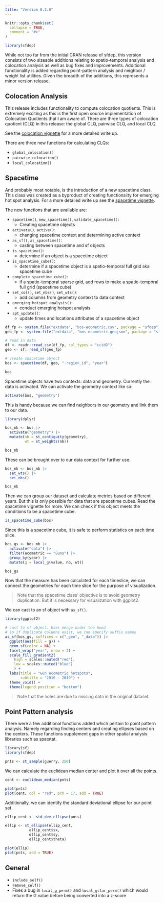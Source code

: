 ```yaml
---
title: "Version 0.2.0"
---
```


```r
knitr::opts_chunk$set(
  collapse = TRUE,
  comment = "#>"
)
```

```r
library(sfdep)
```


While not too far from the initial CRAN release of sfdep, this version consists of two sizeable additions relating to spatio-temporal analysis and colocation analysis as well as bug fixes and improvements. Additional functionality is added regarding point-pattern analysis and neighbor / weight list utilities. Given the breadth of the additions, this represents a minor version release. 


## Colocation Analysis

This release includes functionality to compute colocation quotients. This is extremely exciting as this is the first open source implementation of Colocation Quotients that I am aware of. There are three types of colocation quotient (CLQ) in this release: the global CLQ, pairwise CLQ, and local CLQ.

See the [colocation vignette](/articles/colocation-analysis.html) for a more detailed write up. 

There are three new functions for calculating CLQs:

- `global_colocation()`
- `pairwise_colocation()`
- `local_colocation()`


## Spacetime 

And probably most notable, is the introduction of a new spacetime class. This class was created as a byproduct of creating functionality for emerging hot spot analysis. For a more detailed write up see the [spacetime vignette](/articles/spacetime-s3.html).

The new functions that are available are:

- `spacetime()`, `new_spacetime()`, `validate_spacetime()`:
  - Creating spacetime objects
- `activate()`, `active()`:
  - changing spacetime context and determining active context
- `as_sf()`, `as_spacetime()`:
  - casting between spacetime and sf objects
- `is_spacetime()`: 
  - determine if an object is a spacetime object
- `is_spacetime_cube()`:
   - determine if a spacetime object is a spatio-temporal full grid aka spacetime cube
- `complete_spacetime_cube()`:
  - if a spatio-temporal sparse grid, add rows to make a spatio-temporal full grid (spacetime cube)
- `set_col()`, `set_nbs()`, `set_wts()`:
  - add columns from geometry context to data context
- `emerging_hotspot_analysis()`:
  - conduct emerging hotspot analysis
- `spt_update()`:
  - update times and locations attributes of a spacetime object
  
```r
df_fp <- system.file("extdata", "bos-ecometric.csv", package = "sfdep")
geo_fp <- system.file("extdata", "bos-ecometric.geojson", package = "sfdep")

# read in data
df <- readr::read_csv(df_fp, col_types = "ccidD")
geo <- sf::read_sf(geo_fp)

# create spacetime object
bos <- spacetime(df, geo, ".region_id", "year")

bos
```

Spacetime objects have two contexts: data and geometry. Currently the data is activated. We can activate the geometry context like so:

```r
activate(bos, "geometry") 
```
This is handy because we can find neighbors in our geometry and link them to our data.

```r
library(dplyr)

bos_nb <- bos |> 
  activate("geometry") |> 
  mutate(nb = st_contiguity(geometry),
         wt = st_weights(nb))

bos_nb
```
These can be brought over to our data context for further use.

```r
bos_nb <- bos_nb |> 
  set_wts() |> 
  set_nbs()

bos_nb
```

Then we can group our dataset and calculate metrics based on different years. But this is only possible for data that are spacetime cubes. Read the spacetime vignette for more. We can check if this object meets the conditions to be a spacetime cube.
  
```r
is_spacetime_cube(bos)
```

Since this is a spacetime cube, it is safe to perform statistics on each time slice.

```r
bos_gs <- bos_nb |> 
  activate("data") |> 
  filter(ecometric == "Guns") |> 
  group_by(year) |> 
  mutate(g = local_g(value, nb, wt))

bos_gs
```
Now that the measure has been calculated for each timeslice, we can connect the geometries for each time slice for the purpose of visualization. 

> Note that the spacetime class' objective is to avoid geometry duplication. But it is necessary for visualization with ggplot2. 

We can cast to an sf object with `as_sf()`.

```r
library(ggplot2)

# cast to sf object. Uses merge under the hood
# so if duplicate columns exist, we can specify suffix names
as_sf(bos_gs, suffixes = c("_geo", "_data")) |>
  ggplot(aes(fill = g)) +
  geom_sf(color = NA) +
  facet_wrap("year", nrow = 2) +
  scale_fill_gradient2(
    high = scales::muted("red"),
    low = scales::muted("blue")
    ) + 
  labs(title = "Gun ecometric hotspots",
       subtitle = "2010 - 2019") + 
  theme_void() +
  theme(legend.position = "bottom")
```

> Note that the holes are due to missing data in the original dataset. 

## Point Pattern analysis

There were a few additional functions added which pertain to point pattern analysis. Namely regarding finding centers and creating ellipses based on the centers. These functions supplement gaps in other spatial analysis libraries such as spatstat.

```r
library(sf)
library(sfdep)

pnts <- st_sample(guerry, 250)
```

We can calculate the euclidean median center and plot it over all the points. 

```r
cent <- euclidean_median(pnts)

plot(pnts)
plot(cent, col = "red", pch = 17, add = TRUE)
```

Additionally, we can identify the standard deviational ellipse for our point set. 

```r
ellip_cent <- std_dev_ellipse(pnts)

ellip <- st_ellipse(ellip_cent, 
           ellip_cent$sx, 
           ellip_cent$sy, 
           ellip_cent$theta) 

plot(ellip)
plot(pnts, add = TRUE)
```



## General

- `include_self()`
- `remove_self()`
- Fixes a bug in `local_g_perm()` and `local_gstar_perm()` which would return the G value before being converted into a z-score 




